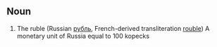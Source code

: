 ==Noun==
#The ruble (Russian [[рубль]], French-derived transliteration [[rouble]]) A monetary unit of Russia equal to 100 kopecks